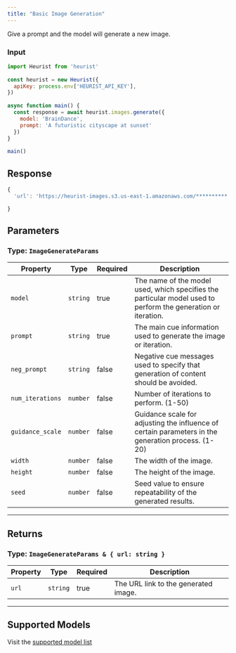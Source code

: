 ```yaml
---
title: "Basic Image Generation"
---
```

Give a prompt and the model will generate a new image.

### Input

```javascript
import Heurist from 'heurist'
 
const heurist = new Heurist({
  apiKey: process.env['HEURIST_API_KEY'],
})
 
async function main() {
  const response = await heurist.images.generate({
    model: 'BrainDance',
    prompt: 'A futuristic cityscape at sunset'
  })
}
 
main()

```

## Response


```javascript
{
  'url': 'https://heurist-images.s3.us-east-1.amazonaws.com/**********.png'

}
```
## Parameters

### Type: `ImageGenerateParams`

| Property         | Type       | Required | Description                                                                 |
|------------------|------------|----------|-----------------------------------------------------------------------------|
| `model`          | `string` | true     | The name of the model used, which specifies the particular model used to perform the generation or iteration. |
| `prompt`         | `string`     | true     | The main cue information used to generate the image or iteration.          |
| `neg_prompt`     | `string`     | false    | Negative cue messages used to specify that generation of content should be avoided. |
| `num_iterations` | `number`     | false    | Number of iterations to perform. (1-50)                                    |
| `guidance_scale` | `number`     | false    | Guidance scale for adjusting the influence of certain parameters in the generation process. (1-20) |
| `width`          | `number`     | false    | The width of the image.                                                    |
| `height`         | `number`     | false    | The height of the image.                                                   |
| `seed`           | `number`     | false    | Seed value to ensure repeatability of the generated results.               |

---

## Returns

### Type: `ImageGenerateParams & { url: string }`

| Property | Type     | Required | Description                              |
|----------|----------|----------|------------------------------------------|
| `url`    | `string` | true     | The URL link to the generated image.     |

---
## Supported Models

Visit the [supported model list](../../reference/supported-models#image-generation-models)
